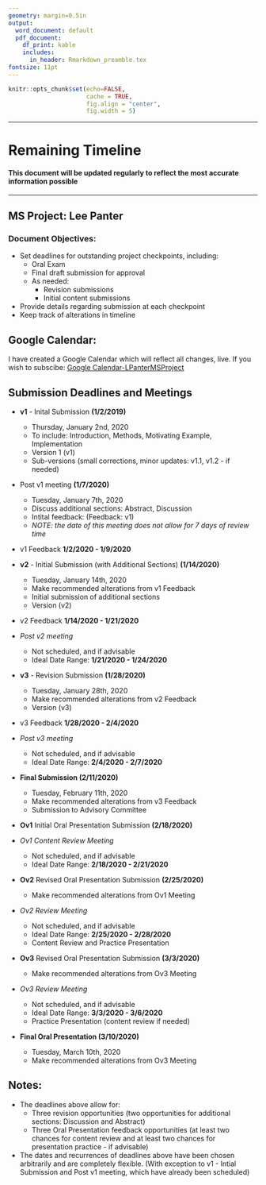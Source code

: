 ```yaml
---
geometry: margin=0.5in
output:
  word_document: default
  pdf_document:
    df_print: kable
    includes:
      in_header: Rmarkdown_preamble.tex
fontsize: 11pt
---
```


<!------------------------------------------------------------------------------>
<!--  ####  KNITR Setup & Script Information   #### -->
<!------------------------------------------------------------------------------>

<!--  ####  KNITR Specs   #### -->
```r
knitr::opts_chunk$set(echo=FALSE, 
                      cache = TRUE, 
                      fig.align = "center",
                      fig.width = 5)
```
***
# Remaining Timeline
#### This document will be updated regularly to reflect the most accurate information possible
***

## MS Project: Lee Panter
### Document Objectives:
* Set deadlines for outstanding project checkpoints, including:
  * Oral Exam
  * Final draft submission for approval
  * As needed:
    * Revision submissions
    * Initial content submissions
* Provide details regarding submission at each checkpoint
* Keep track of alterations in timeline


## Google Calendar:
I have created a Google Calendar which will reflect all changes, live.  If you wish to subscibe: [Google Calendar-LPanterMSProject](https://calendar.google.com/calendar?cid=aHZiOHI1cmEwcGd2MmI0aWk3ZnNsNG1vaGNAZ3JvdXAuY2FsZW5kYXIuZ29vZ2xlLmNvbQ)


## Submission Deadlines and Meetings

* __v1__ - Inital Submission __(1/2/2019)__
  * Thursday, January 2nd, 2020
  * To include: Introduction, Methods, Motivating Example, Implementation
  * Version 1 (v1)
  * Sub-versions (small corrections, minor updates: v1.1, v1.2 - if needed)

* Post v1 meeting  __(1/7/2020)__
  * Tuesday, January 7th, 2020
  * Discuss additional sections: Abstract, Discussion
  * Intital feedback: (Feedback: v1)
  * *NOTE: the date of this meeting does not allow for 7 days of review time*

* v1 Feedback __1/2/2020 - 1/9/2020__



* __v2__ - Initial Submission (with Additional Sections) __(1/14/2020)__  
  * Tuesday, January 14th, 2020 
  * Make recommended alterations from v1 Feedback 
  * Initial submission of additional sections 
  * Version (v2)

* v2 Feedback __1/14/2020 - 1/21/2020__

* *Post v2 meeting* 
  * Not scheduled, and if advisable
  * Ideal Date Range: __1/21/2020 - 1/24/2020__



* __v3__ - Revision Submission __(1/28/2020)__  
  * Tuesday, January 28th, 2020 
  * Make recommended alterations from v2 Feedback 
  * Version (v3)

* v3 Feedback __1/28/2020 - 2/4/2020__

* *Post v3 meeting* 
  * Not scheduled, and if advisable
  * Ideal Date Range: __2/4/2020 - 2/7/2020__



* __Final Submission (2/11/2020)__  
  * Tuesday, February 11th, 2020 
  * Make recommended alterations from v3 Feedback 
  * Submission to Advisory Committee



* __Ov1__ Initial Oral Presentation Submission __(2/18/2020)__ 
  
* *Ov1 Content Review Meeting*
  * Not scheduled, and if advisable
  * Ideal Date Range: __2/18/2020 - 2/21/2020__ 
  
  
  
* __Ov2__ Revised Oral Presentation Submission __(2/25/2020)__
  * Make recommended alterations from Ov1 Meeting
  
* *Ov2 Review Meeting*
  * Not scheduled, and if advisable
  * Ideal Date Range: __2/25/2020 - 2/28/2020__ 
  * Content Review and Practice Presentation 


* __Ov3__ Revised Oral Presentation Submission __(3/3/2020)__
  * Make recommended alterations from Ov3 Meeting
  
* *Ov3 Review Meeting*
  * Not scheduled, and if advisable
  * Ideal Date Range: __3/3/2020 - 3/6/2020__ 
  * Practice Presentation (content review if needed)


* __Final Oral Presentation (3/10/2020) __
  * Tuesday, March 10th, 2020
  * Make recommended alterations from Ov3 Meeting



## Notes:

* The deadlines above allow for:
  * Three revision opportunities (two opportunities for additional sections: Discussion and Abstract)
  * Three Oral Presentation feedback opportunities (at least two chances for content review and at least two chances for presentation practice - if advisable)
* The dates and recurrences of deadlines above have been chosen arbitrarily and are completely flexible. (With exception to v1 - Intial Submission and Post v1 meeting, which have already been scheduled)

<!------------------------------------------------------------------------------>
<!-- End Script -->       
<!------------------------------------------------------------------------------>


<!------------------------------------------------------------------------------>
<!-- Post-Script -->       
<!------------------------------------------------------------------------------>

<!-- Notes:        -->       

<!-- Compilation Errors -->       

<!-- Execution Errors -->

<!-- Next Scripts to Consider -->

<!------------------------------------------------------------------------------>

